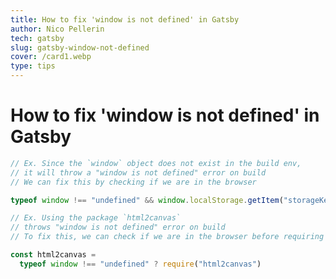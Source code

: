 ```yaml
---
title: How to fix 'window is not defined' in Gatsby
author: Nico Pellerin
tech: gatsby
slug: gatsby-window-not-defined
cover: /card1.webp
type: tips
---
```


<SEO title="How to fix 'window is not defined' in Gatsby" />

# How to fix 'window is not defined' in Gatsby

<Spacer margin="6rem 0 4rem 0" />

```jsx
// Ex. Since the `window` object does not exist in the build env,
// it will throw a "window is not defined" error on build
// We can fix this by checking if we are in the browser

typeof window !== "undefined" && window.localStorage.getItem("storageKey")

// Ex. Using the package `html2canvas`
// throws "window is not defined" error on build
// To fix this, we can check if we are in the browser before requiring it

const html2canvas =
  typeof window !== "undefined" ? require("html2canvas")
```
